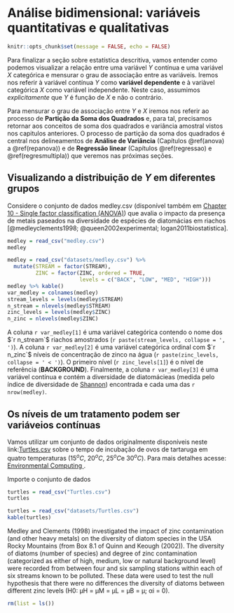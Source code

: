 # Análise bidimensional: variáveis quantitativas e qualitativas {#biquantquali}

```r
knitr::opts_chunk$set(message = FALSE, echo = FALSE)
```

Para finalizar a seção sobre estatística descritiva, vamos entender como podemos visualizar a relação entre uma variável $Y$ contínua e uma variável $X$ categórica e mensurar o grau de associação entre as variáveis. Iremos nos referir à variável contínua $Y$ como **variável dependente** e à variàvel categórica $X$ como variável independente. Neste caso, assumimos *explicitamente* que $Y$ é função de $X$ e não o contrário. 

Para mensurar o grau de associação entre $Y$ e $X$ iremos nos referir ao processo de **Partição da Soma dos Quadrados** e, para tal, precisamos retornar aos conceitos de soma dos quadrados e variância amostral vistos nos capitulos anteriores. O processo de partição da soma dos quadrados é central nos delineamentos de **Análise de Variância** (Capítulos \@ref(anova) a \@ref(repanova)) e de **Regressão linear** (Capítulos \@ref(regressao) e \@ref(regresmultipla)) que veremos nas próximas seções.

## Visualizando a distribuição de $Y$ em diferentes grupos

Considere o conjunto de dados medley.csv (disponível também em <a href="https://users.monash.edu.au/~murray/BDAR/" target="_blank">Chapter 10 - Single factor classification (ANOVA)</a>) que avalia o impacto da presença de metais paseados na diversidade de espécies de diatomácias em riachos [@medleyclements1998; @queen2002experimental; logan2011biostatistica].

```r
medley = read_csv("medley.csv")
medley
```

```r
medley = read_csv("datasets/medley.csv") %>% 
  mutate(STREAM = factor(STREAM),
         ZINC = factor(ZINC, ordered = TRUE,
                       levels = c("BACK", "LOW", "MED", "HIGH")))
medley %>% kable()
var_medley = colnames(medley)
stream_levels = levels(medley$STREAM)
n_stream = nlevels(medley$STREAM)
zinc_levels = levels(medley$ZINC)
n_zinc = nlevels(medley$ZINC)
```

A coluna `r var_medley[1]` é uma variável categórica contendo o nome dos $`r n_stream`$ riachos amostrados (`r paste(stream_levels, collapse = ', ')`). A coluna `r var_medley[2]` é uma variável categórica ordinal com $`r n_zinc`$ níveis de concentração de zinco na água (`r paste(zinc_levels, collapse = ' < ')`). O primeiro nível (`r zinc_levels[1]`) é o nível de referência (**BACKGROUND**). Finalmente, a coluna `r var_medley[3]` é uma variável contínua e contém a diversidade de diatomácieas (medida pelo índice de diversidade de <a href="https://pt.wikipedia.org/wiki/%C3%8Dndice_de_Shannon" target="_blank">Shannon</a>) encontrada e cada uma das `r nrow(medley)`.

## Os níveis de um tratamento podem ser variáveios contínuas

Vamos utilizar um conjunto de dados originalmente disponíveis neste link:<a href="https://users.monash.edu.au/~murray/BDAR/" target="_blank">Turtles.csv</a> sobre o tempo de incubação de ovos de tartaruga em quatro temperaturas ($15^oC$, $20^oC$, $25^oC$e $30^oC$). Para mais detalhes acesse: <a href="http://environmentalcomputing.net/analysis-variance-single-factor/" target="_blank">Environmental Computing </a>.

Importe o conjunto de dados

```r
turtles = read_csv("Turtles.csv")
turtles
```

```r
turtles = read_csv("datasets/Turtles.csv")
kable(turtles)
```

Medley and Clements (1998) investigated the impact of zinc contamination (and other
heavy metals) on the diversity of diatom species in the USA Rocky Mountains (from
Box 8.1 of Quinn and Keough (2002)). The diversity of diatoms (number of species)
and degree of zinc contamination (categorized as either of high, medium, low or natural
background level) were recorded from between four and six sampling stations within each
of six streams known to be polluted. These data were used to test the null hypothesis
that there were no differences the diversity of diatoms between different zinc levels (H0:
μH = μM = μL = μB = μ; αi = 0).



```r
rm(list = ls())
```

